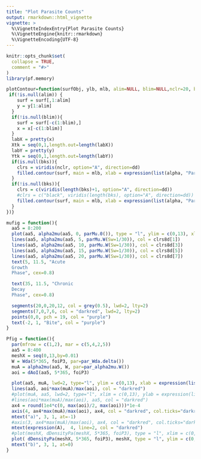 ```yaml
---
title: "Plot Parasite Counts"
output: rmarkdown::html_vignette
vignette: >
  %\VignetteIndexEntry{Plot Parasite Counts}
  %\VignetteEngine{knitr::rmarkdown}
  %\VignetteEncoding{UTF-8}
---
```


```r
knitr::opts_chunk$set(
  collapse = TRUE,
  comment = "#>"
)
library(pf.memory)
```



```r
plotContour=function(surfObj, ylb, mlb, alim=NULL, blim=NULL,nclr=20, bks=NULL, dd=1){with(surfObj,{
 if(!is.null(alim)) {
    surf = surf[,1:alim]
    y = y[1:alim]
  } 
  if(!is.null(blim)){
    surf = surf[-c(1:blim),]
    x = x[-c(1:blim)]
  } 
  labX = pretty(x)
  Xtk = seq(0,1,length.out=length(labX)) 
  labY = pretty(y) 
  Ytk = seq(0,1,length.out=length(labY)) 
  if(is.null(bks)){
    clrs = viridis(nclr, option="A", direction=dd)
    filled.contour(surf, main = mlb, xlab = expression(list(alpha, "Parasite Cohort Age (in Days)")), ylab = ylb, xaxt = "n", yaxt = "n", nlevels=nclr, col = clrs, plot.axes={axis(2, Ytk, labY); axis(1,Xtk, labX)})
  } 
  if(!is.null(bks)){
    clrs = c(viridis(length(bks)+1, option="A", direction=dd))
    #clrs = c("black", viridis(length(bks), option="A", direction=dd)) 
    filled.contour(surf, main = mlb, xlab = expression(list(alpha, "Parasite Cohort Age (in Days)")), ylab = ylb, xaxt = "n", yaxt = "n", levels=bks, col = clrs, plot.axes={axis(2, Ytk, labY); axis(1,Xtk, labX)})
  }
})}
```



```r
mufig = function(){
  aa5 = 8:200
  plot(aa5, alpha2mu(aa5, 0, parMu.0()), type = "l", ylim = c(0,13), xlim = c(-10, 200), lwd=2, xlab = expression(list(alpha, "Parasite Cohort Age (in Days)")), ylab= expression(mu(alpha)))
  lines(aa5, alpha2mu(aa5, 5, parMu.W(Sw=1/30)), col = clrs8d[1])
  lines(aa5, alpha2mu(aa5, 10, parMu.W(Sw=1/30)), col = clrs8d[3])
  lines(aa5, alpha2mu(aa5, 15, parMu.W(Sw=1/30)), col = clrs8d[5])
  lines(aa5, alpha2mu(aa5, 20, parMu.W(Sw=1/30)), col = clrs8d[7])
  text(5, 11.5, "Acute
  Growth
  Phase", cex=0.8)

  text(35, 11.5, "Chronic
  Decay
  Phase", cex=0.8)

  segments(20,0,20,12, col = grey(0.5), lwd=2, lty=2)
  segments(7,0,7,6, col = "darkred", lwd=2, lty=2)
  points(0,0, pch = 19, col = "purple")
  text(-2, 1, "Bite", col = "purple")
}
```



```r
Pfig = function(){
  par(mfrow = c(1,2), mar = c(5,4,2,5))
  aa5 = 8:400
  meshX = seq(0,13,by=0.01)
  W = Wda(5*365, foiP3, par=par_Wda.delta())
  muA = alpha2mu(aa5, W, par=par_alpha2mu.W())
  aoi = dAoI(aa5, 5*365, foiP3) 

  plot(aa5, muA, lwd=2, type="l", ylim = c(0,13), xlab = expression(list(alpha, "Parasite Cohort Age (in Days)")), ylab = expression(mu(alpha)))
  lines(aa5, aoi*max(muA)/max(aoi), col = "darkred")
  #plot(muA, aa5, lwd=2, type="l", xlim = c(0,13), ylab = expression(list(a, "Host Cohort Age (in Days)")), xlab = expression(log[10](xi)))
  #lines(aoi*max(muA)/max(aoi), aa5, col = "darkred")
  ax4 = round(1e4*c(0, max(aoi)/2, max(aoi)))*1e-4
  axis(4, ax4*max(muA)/max(aoi), ax4, col = "darkred", col.ticks="darkred")
  mtext("a)", 3, 1, at=-1)
  #axis(3, ax4*max(muA)/max(aoi), ax4, col = "darkred", col.ticks="darkred")
  mtext(expression(A),  4, line=2, col = "darkred")
  #plot(meshX, dDensityPa(meshX, 5*365, foiP3), type = "l", xlim = c(0,13), lwd=2, xlab = expression(list(log[10](xi), "Logged Parasite Densities")), ylab= expression(mu(alpha)))
  plot( dDensityPa(meshX, 5*365, foiP3), meshX, type = "l", ylim = c(0,13), lwd=2, ylab = expression(log[10](xi)), xlab= expression(list(P, "Parasite Cohort Density")))
  mtext("b)", 3, 1, at=0)
}
```




